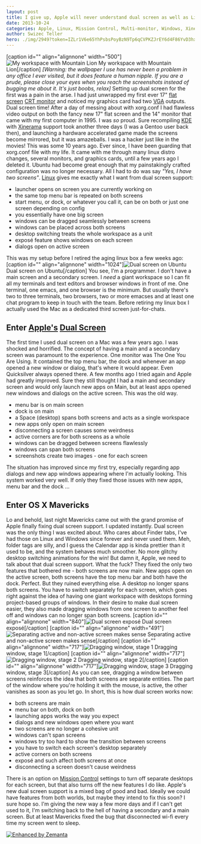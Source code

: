 ```yaml
---
layout: post
title: I give up, Apple will never understand dual screen as well as Linux
date: 2013-10-24
categories: Apple, Linux, Mission Control, Multi-monitor, Windows, Xinerama
author: Swizec Teller
hero: ./img/2949?token=IZLr1V6e65YhPsbsPoyBzN9Tp6qCVPKZJrEY6d4F86YvD3hxrm7hcy7Dez-__k3LtIqgiYN-p0TWbdIZU65bN9E
---
```


\[caption id="" align="alignnone" width="500"]![My workspace with Mountain Lion](./img/2949?token=IZLr1V6e65YhPsbsPoyBzN9Tp6qCVPKZJrEY6d4F86YvD3hxrm7hcy7Dez-__k3LtIqgiYN-p0TWbdIZU65bN9E "My workspace with Mountain Lion") My workspace with Mountain Lion\[/caption] _\[Warning: the wallpaper I use has never been a problem in any office I ever visited, but it does feature a human nipple. If you are a prude, please close your eyes when you reach the screenshots instead of bugging me about it. It's just boobs, relax]_ Setting up dual screen for the first was a pain in the arse. I had just unwrapped my first ever 17" [flat screen](http://en.wikipedia.org/wiki/Flat_panel_display "Flat panel display") [CRT monitor](http://en.wikipedia.org/wiki/Cathode_ray_tube "Cathode ray tube") and noticed my graphics card had two [VGA](http://en.wikipedia.org/wiki/Video_Graphics_Array "Video Graphics Array") outputs. Dual screen time! After a day of messing about with xorg.conf I had flawless video output on both the fancy new 17" flat screen and the 14" monitor that came with my first computer in 1995. I was _so_ proud. Sure recompiling [KDE](http://kde.org/ "KDE") with [Xinerama](http://en.wikipedia.org/wiki/Xinerama "Xinerama") support took another three days (I was a Gentoo user back then), and launching a hardware accelerated game made the screens become mirrored, but it was amazeballs. I was a hacker just like in the movies! This was some 10 years ago. Ever since, I have been guarding that xorg.conf file with my life. It came with me through many linux distro changes, several monitors, and graphics cards, until a few years ago I deleted it. Ubuntu had become great enough that my painstakingly crafted configuration was no longer necessary. All I had to do was say _"Yes, I have two screens"_. [Linux](http://en.wikipedia.org/wiki/Linux "Linux") gives me exactly what I want from dual screen support:

-   launcher opens on screen you are currently working on
-   the same top menu bar is repeated on both screens
-   start menu, or dock, or whatever you call it, can be on both or just one screen depending on config
-   you essentially have one big screen
-   windows can be dragged seamlessly between screens
-   windows can be placed across both screens
-   desktop switching treats the whole workspace as a unit
-   exposé feature shows windows on each screen
-   dialogs open on active screen

This was my setup before I retired the aging linux box a few weeks ago: \[caption id="" align="alignnone" width="1024"]![Dual screen on Ubuntu](./img/2950?token=dAQIM9W7hkI34hq0J8WiGY6sSAWgwYEcI43vE7dlMeuD0r_cBvzv5W_a_8h3_4BAOMr9ut_PBs8tzq93RXZQdCM "Dual screen on Ubuntu") Dual screen on Ubuntu\[/caption] You see, I'm a programmer. I don't have a main screen and a secondary screen. I _need_ a giant workspace so I can fit all my terminals and text editors and browser windows in front of me. One terminal, one emacs, and one browser is the minimum. But usually there's two to three terminals, two browsers, two or more emacses and at least one chat program to keep in touch with the team. Before retiring my linux box I actually used the Mac as a dedicated third screen just-for-chats.

## Enter [Apple's](http://www.apple.com "Apple") [Dual Screen](http://en.wikipedia.org/wiki/Multi-monitor "Multi-monitor")

The first time I used dual screen on a Mac was a few years ago. I was shocked and horrified. The concept of having a main and a secondary screen was paramount to the experience. One monitor was The One You Are Using. It contained the top menu bar, the dock and whenever an app opened a new window or dialog, that's where it would appear. Even Quicksilver always opened there. A few months ago I tried again and Apple had greatly improved. Sure they still thought I had a main and secondary screen and would only launch new apps on Main, but at least apps opened new windows and dialogs on the active screen. This was the old way.

-   menu bar is on main screen
-   dock is on main
-   a Space (desktop) spans both screens and acts as a single workspace
-   new apps only open on main screen
-   disconnecting a screen causes some weirdness
-   active corners are for both screens as a whole
-   windows can be dragged between screens flawlessly
-   windows can span both screens
-   screenshots create two images - one for each screen

The situation has improved since my first try, especially regarding app dialogs and new app windows appearing where I'm actually looking. This system worked very well. If only they fixed those issues with new apps, menu bar and the dock ...

## Enter OS X Mavericks

Lo and behold, last night Mavericks came out with the grand promise of Apple finally fixing dual screen support. I updated instantly. Dual screen was the only thing I was excited about. Who cares about Finder tabs, I've had those on Linux and Windows since forever and never used them. Meh, folder tags are silly, and I guess the Calendar app is kinda prettier than it used to be, and the system behaves much smoother. No more glitchy desktop switching animations for the win! But damn it, Apple, we need to talk about that dual screen support. What the fuck? They fixed the only two features that bothered me - both screens are now main. New apps open on the active screen, both screens have the top menu bar and both have the dock. Perfect. But they ruined everything else. A desktop no longer spans both screens. You have to switch separately for each screen, which goes right against the idea of having one giant workspace with desktops forming project-based groups of windows. In their desire to make dual screen easier, they also made dragging windows from one screen to another feel off and windows can no longer span both screens. \[caption id="" align="alignnone" width="840"]![Dual screen exposé](./img/2951?token=fnaxLhZ4AaJkqxRf2tH_B7o5abatIUpGUNDV_bLb57TBpsUt2G9EOPlHQSGX481K0aBNTrmR4EfqMAI7rrZpAvo "Dual screen exposé") Dual screen exposé\[/caption] \[caption id="" align="alignnone" width="491"]![Separating active and non-active screen makes sense](./img/2952?token=lMVi3H1YJa8hENLV0PMnbEV-FXI7QhVhkc72IpEXfJTsdWXF4hu0woFeDM_7Oan8AdhCrT00frO-L6wQynRKwUc "Separating active and non-active screen makes sense") Separating active and non-active screen makes sense\[/caption] \[caption id="" align="alignnone" width="717"]![Dragging window, stage 1](./img/2953?token=i8lMXO5eE0Sm_MlofHeffxPiNbZbt_9rYLCK5VEgegHdWx__EnzpPwQQZLqrIz9PHikjLklKyra5yTFcksReYQY "Dragging window, stage 1") Dragging window, stage 1\[/caption] \[caption id="" align="alignnone" width="717"]![Dragging window, stage 2](./img/2954?token=1RQq4_0oUle3A_LL-Zcy2bpnio1diAsXJiGbzXkF7_akXA3IzTjzrJagWx2RTFtFq1exHp0b0_Z6IZKu0efYqnI "Dragging window, stage 2") Dragging window, stage 2\[/caption] \[caption id="" align="alignnone" width="717"]![Dragging window, stage 3](./img/2955?token=wFWt2zFxjor_POZLCIgez_beXXzglrXQrsfARVw-ff-MIhH-M75Xkt_Yvdf6kPBHNQjxDd1dd8IaY45pLXr3RtA "Dragging window, stage 3") Dragging window, stage 3\[/caption] As you can see, dragging a window between screens reinforces the idea that both screens are separate entities. The part of the window where you're holding it with the mouse, is active, the other vanishes as soon as you let go. In short, this is how dual screen works now:

-   both screens are main
-   menu bar on both, dock on both
-   launching apps works the way you expect
-   dialogs and new windows open where you want
-   two screens are no longer a cohesive unit
-   windows can't span screens
-   windows try too hard to show the transition between screens
-   you have to switch each screen's desktop separately
-   active corners on both screens
-   exposé and such affect both screens at once
-   disconnecting a screen doesn't cause weirdness

There is an option on [Mission Control](http://en.wikipedia.org/wiki/Mission_Control_%28OS_X%29 "Mission Control (OS X)") settings to turn off separate desktops for each screen, but that also turns off the new features I do like. Apple's new dual screen support is a mixed bag of good and bad. Ideally we could have features from both worlds, but maybe they intend to fix this soon? I sure hope so. I'm giving the new way a few more days and if I can't get used to it, I'm switching back to the hell of having a secondary and a main screen. But at least Mavericks fixed the bug that disconnected wi-fi every time my screen went to sleep.

[![Enhanced by Zemanta](http://img.zemanta.com/zemified_e.png?x-id=b0d29892-45bc-407b-b9cb-2a3f0fabda6f)](http://www.zemanta.com/?px "Enhanced by Zemanta")
